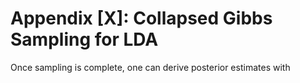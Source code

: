 # Appendix [X]: Collapsed Gibbs Sampling for LDA

\begin{algorithm}[H]
\SetAlgoLined

//Initialize $\boldsymbol{Cd}$, $\boldsymbol{Cv}$ as zero-valued matrices\;

\For{each document, $d$ }{
  \For{each word in the $d$-th context, $n$}{
    sample $z$ such that $P(z = k) \sim \text{Uniform}(1, K)$\;
    $Cd_{d,z}$ += 1\;
    $Cv_{z,n}$ += 1;
  }
}

//Begin Gibbs sampling \;

\For{each iteration, $i$}{
  \For{each document, $d$ }{
    \For{each word in the $d$-th context, $n$}{
      $Cd_{d, z^{(i-1)}}$ -= 1, $Cv_{z^{(i-1)}, n}$ -= 1\;
      sample $z$ such that 
      $P(z^{(i)} = k) = \frac{Cv_{k, n} + \eta_n}{\sum_{v=1}^V Cv_{k, v} + \eta_v} \cdot \frac{Cd_{d, k} + \alpha_k}{\left(\sum_{k=1}^K Cd_{d, k} + \alpha_k\right) - 1}$\;
      $Cd_{d,z^{(i)}}$ += 1, $Cv_{z^{(i)},n}$ += 1\;
    }
  }
}
\caption{Allocate $\boldsymbol{Cd}$ and $\boldsymbol{Cv}$ by sampling}
\end{algorithm}

Once sampling is complete, one can derive posterior estimates with

\begin{align}
  \hat{\theta}_{d,k} &= 
    \frac{Cd_{d,k} + \alpha_k}{\sum_{k = 1}^K Cd_{d,k} + \alpha_k} \\
  \hat{\beta}_{k,v} &= 
    \frac{Cv_{k,v} + \eta_v}{\sum_{v = 1}^V Cv_{k,v} + \eta_v}
\end{align}

